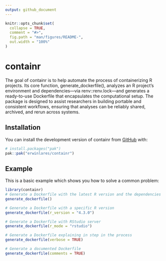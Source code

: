 ```yaml
---
output: github_document
---
```


<!-- README.md is generated from README.Rmd. Please edit that file -->

```r
knitr::opts_chunk$set(
  collapse = TRUE,
  comment = "#>",
  fig.path = "man/figures/README-",
  out.width = "100%"
)
```

# containr

<!-- badges: start -->
<!-- badges: end -->

The goal of containr is to help automate the process of containerizing R projects. Its core function, generate_dockerfile(), analyzes an R project’s environment and dependencies—via renv::renv.lock—and generates a ready-to-use Dockerfile that encapsulates the computational setup. The package is designed to assist researchers in building portable and consistent workflows, ensuring that analyses can be reliably shared, archived, and rerun across systems.

## Installation

You can install the development version of containr from [GitHub](https://github.com/) with:

``` r
# install.packages("pak")
pak::pak("erwinlares/containr")
```

## Example

This is a basic example which shows you how to solve a common problem:

```r
library(containr)
# Generate a Dockerfile with the latest R version and the dependencies listed in renv.lock
generate_dockerfile()

# Generate a Dockerfile with a specific R version 
generate_dockerfile(r_version = "4.3.0")

# Generate a Dockerfile with RStudio server 
generate_dockerfile(r_mode = "rstudio")

# Generate a Dockerfile explaining in step in the process
generate_dockerfile(verbose = TRUE)

# Generate a documented Dockerfile
generate_dockerfile(comments = TRUE)

```


